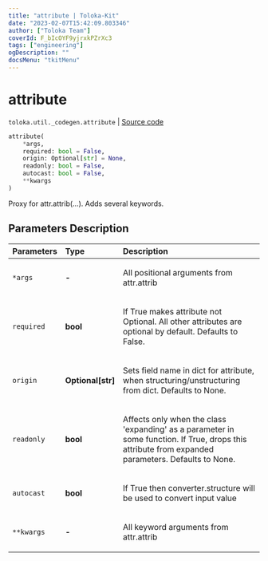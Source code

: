 ```yaml
---
title: "attribute | Toloka-Kit"
date: "2023-02-07T15:42:09.803346"
author: ["Toloka Team"]
coverId: F_bIcOYF9yjrxkPZrXc3
tags: ["engineering"]
ogDescription: ""
docsMenu: "tkitMenu"
---
```


# attribute
`toloka.util._codegen.attribute` | [Source code](https://github.com/Toloka/toloka-kit/blob/v1.1.3/src/util/_codegen.py#L319)

```python
attribute(
    *args,
    required: bool = False,
    origin: Optional[str] = None,
    readonly: bool = False,
    autocast: bool = False,
    **kwargs
)
```

Proxy for attr.attrib(...). Adds several keywords.

## Parameters Description

| Parameters | Type | Description |
| :----------| :----| :-----------|
`*args`|**-**|<p>All positional arguments from attr.attrib</p>
`required`|**bool**|<p>If True makes attribute not Optional. All other attributes are optional by default. Defaults to False.</p>
`origin`|**Optional\[str\]**|<p>Sets field name in dict for attribute, when structuring/unstructuring from dict. Defaults to None.</p>
`readonly`|**bool**|<p>Affects only when the class &#x27;expanding&#x27; as a parameter in some function. If True, drops this attribute from expanded parameters. Defaults to None.</p>
`autocast`|**bool**|<p>If True then converter.structure will be used to convert input value</p>
`**kwargs`|**-**|<p>All keyword arguments from attr.attrib</p>